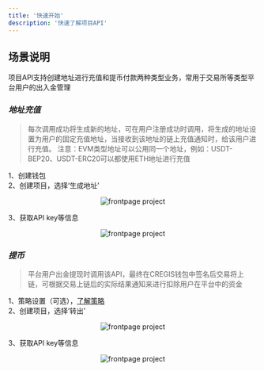```yaml
---
title: '快速开始'
description: '快速了解项目API'
---
```


## 场景说明

项目API支持创建地址进行充值和提币付款两种类型业务，常用于交易所等类型平台用户的出入金管理 <br/>

### _地址充值_

> 每次调用成功将生成新的地址，可在用户注册成功时调用，将生成的地址设置为用户的固定充值地址，当接收到该地址的链上充值通知时，给该用户进行充值。
> 注意：EVM类型地址可以公用同一个地址，例如：USDT-BEP20、USDT-ERC20可以都使用ETH地址进行充值

1、创建钱包 <br/>
2、创建项目，选择‘生成地址’
<p align="center">
    <img
        src="../../../images/api-address.png"
        alt="frontpage project" width="auto" height="auto"
    />
</p>
3、获取API key等信息
<p align="center">
    <img
        src="../../../images/api-develop.png"
        alt="frontpage project" width="auto" height="auto"
    />
</p>

### _提币_

> 平台用户出金提现时调用该API，最终在CREGIS钱包中签名后交易将上链，可根据交易上链后的实际结果通知来进行扣除用户在平台中的资金

1、策略设置（可选），<a href='https://support.cregis.com/cregis-wallet-guide/zh-cn/risk_management/policy_engine' target="_blank">了解策略</a> <br/>
2、创建项目，选择‘转出’
<p align="center">
    <img
        src="../../../images/api-payout.png"
        alt="frontpage project" width="auto" height="auto"
    />
</p>
3、获取API key等信息
<p align="center">
    <img
        src="../../../images/api-develop.png"
        alt="frontpage project" width="auto" height="auto"
    />
</p>